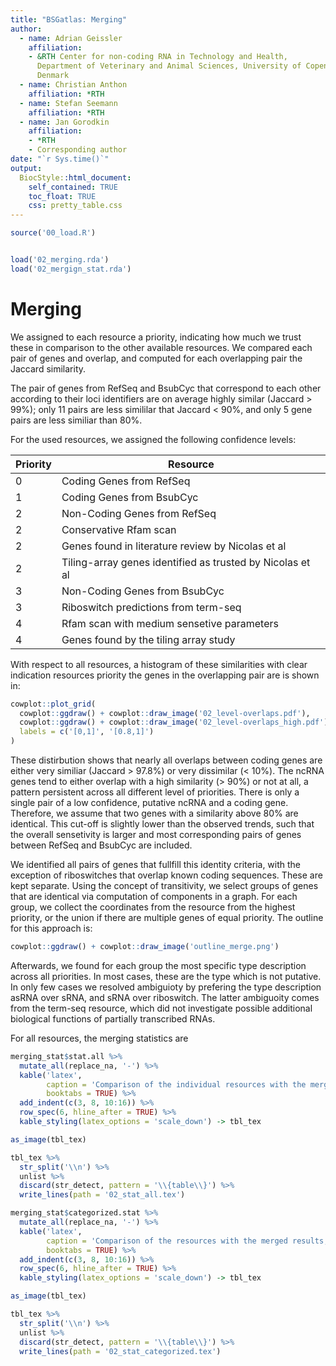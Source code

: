 ```yaml
--- 
title: "BSGatlas: Merging"
author:
  - name: Adrian Geissler
    affiliation:
    - &RTH Center for non-coding RNA in Technology and Health,
      Department of Veterinary and Animal Sciences, University of Copenhagen,
      Denmark
  - name: Christian Anthon
    affiliation: *RTH
  - name: Stefan Seemann
    affiliation: *RTH
  - name: Jan Gorodkin
    affiliation:
    - *RTH
    - Corresponding author
date: "`r Sys.time()`"
output:
  BiocStyle::html_document:
    self_contained: TRUE
    toc_float: TRUE
    css: pretty_table.css
---
```



```r
source('00_load.R')


load('02_merging.rda')
load('02_mergign_stat.rda')
```

# Merging

We assigned to each resource a priority, indicating how much we trust these
in comparison to the other available resources.
We compared each pair of genes and overlap, and computed for each overlapping
pair the Jaccard similarity.

The pair of genes from RefSeq and BsubCyc that correspond to each other
according to their loci identifiers are on average highly similar 
(Jaccard > 99%);
only 11 pairs are less simililar that Jaccard < 90%,
and only 5 gene pairs are less similiar than 80%.

For the used resources, we assigned the following confidence levels:

Priority | Resource
---------|-------------------------------------
0        | Coding Genes from RefSeq
1        | Coding Genes from BsubCyc
2        | Non-Coding Genes from RefSeq
2        | Conservative Rfam scan
2        | Genes found in literature review by Nicolas et al
2        | Tiling-array genes identified as trusted by Nicolas et al
3        | Non-Coding Genes from BsubCyc
3        | Riboswitch predictions from term-seq
4        | Rfam scan with medium sensetive parameters
4        | Genes found by the tiling array study 

With respect to all resources,
a histogram of these similarities with clear indication resources priority
the genes in the overlapping pair are is shown in:

```r
cowplot::plot_grid(
  cowplot::ggdraw() + cowplot::draw_image('02_level-overlaps.pdf'),
  cowplot::ggdraw() + cowplot::draw_image('02_level-overlaps_high.pdf'),
  labels = c('[0,1]', '[0.8,1]')
)
```

These distirbution shows that nearly all overlaps between coding genes
are either very similiar (Jaccard > 97.8%) or very dissimilar (< 10%).
The ncRNA genes tend to either overlap with a high similarity (> 90%) or
not at all, a pattern persistent across all different level of 
priorities.
There is only a single pair of a low confidence, putative ncRNA and a coding
gene.
Therefore, we assume that two genes with a similarity above 80% are
identical. 
This cut-off is slightly lower than the observed trends, such
that the overall sensetivity is larger and most corresponding pairs of genes
between RefSeq and BsubCyc are included.

We identified all pairs of genes that fullfill this identity criteria,
with the exception of riboswitches that overlap known coding sequences.
These are kept separate.
Using the concept of transitivity, we select groups of genes that are identical
via computation of components in a graph.
For each group, we collect the coordinates from the resource from the highest
priority, or the union if there are multiple genes of equal priority.
The outline for this approach is:

```r
cowplot::ggdraw() + cowplot::draw_image('outline_merge.png')
```


Afterwards, we found for each group the most specific type description across
all priorities. In most cases, these are the type which is not putative.
In only few cases we resolved ambiguioty by prefering the type description
asRNA over sRNA, and sRNA over riboswitch.
The latter ambiguoity comes from the term-seq resource, which did not
investigate possible additional biological functions of
partially transcribed RNAs.

For all resources, the merging statistics are
```r
merging_stat$stat.all %>%
  mutate_all(replace_na, '-') %>%
  kable('latex',
        caption = 'Comparison of the individual resources with the merged result',
        booktabs = TRUE) %>%
  add_indent(c(3, 8, 10:16)) %>%
  row_spec(6, hline_after = TRUE) %>%
  kable_styling(latex_options = 'scale_down') -> tbl_tex

as_image(tbl_tex)

tbl_tex %>%
  str_split('\\n') %>%
  unlist %>%
  discard(str_detect, pattern = '\\{table\\}') %>%
  write_lines(path = '02_stat_all.tex')
```



```r
merging_stat$categorized.stat %>%
  mutate_all(replace_na, '-') %>%
  kable('latex',
        caption = 'Comparison of the resources with the merged results, aggregated by category. The shown comparison statistics are relative to the gene annotation with the highest priority within each category',
        booktabs = TRUE) %>%
  add_indent(c(3, 8, 10:16)) %>%
  row_spec(6, hline_after = TRUE) %>%
  kable_styling(latex_options = 'scale_down') -> tbl_tex

as_image(tbl_tex)

tbl_tex %>%
  str_split('\\n') %>%
  unlist %>%
  discard(str_detect, pattern = '\\{table\\}') %>%
  write_lines(path = '02_stat_categorized.tex')
```

